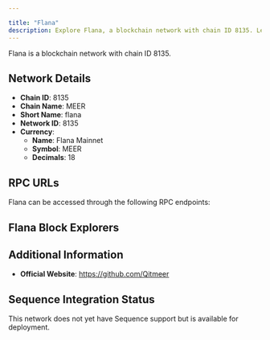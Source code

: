 ```yaml
---

title: "Flana"
description: Explore Flana, a blockchain network with chain ID 8135. Learn about its native currency, Flana Mainnet, and how to interact with the network.
---
```




Flana is a blockchain network with chain ID 8135.

## Network Details

- **Chain ID**: 8135
- **Chain Name**: MEER
- **Short Name**: flana
- **Network ID**: 8135
- **Currency**: 
  - **Name**: Flana Mainnet
  - **Symbol**: MEER
  - **Decimals**: 18

## RPC URLs

Flana can be accessed through the following RPC endpoints:



## Flana Block Explorers



## Additional Information

- **Official Website**: https://github.com/Qitmeer

## Sequence Integration Status

This network does not yet have Sequence support but is available for deployment.
